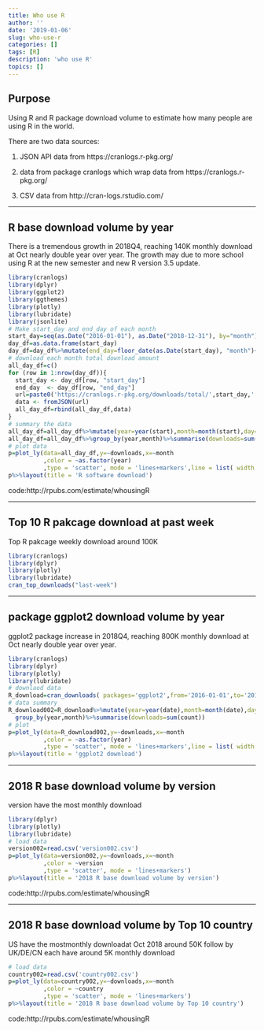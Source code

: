 ```yaml
---
title: Who use R
author: ''
date: '2019-01-06'
slug: who-use-r
categories: []
tags: [R]
description: 'who use R'
topics: []
---
```

## Purpose

Using R and R package download volume to estimate how many people are using R in the world.

There are two data sources:

1. JSON API data from https://cranlogs.r-pkg.org/ 

2. data from package cranlogs which wrap data from https://cranlogs.r-pkg.org/ 

3. CSV data from http://cran-logs.rstudio.com/

-------------------------------------------------------------------------------

## R base download volume by year
There is a tremendous growth in 2018Q4, reaching 140K monthly download at Oct nearly double year over year. 
The growth may due to more school using R at the new semester and new R version 3.5 update.

```r
library(cranlogs)
library(dplyr)
library(ggplot2)
library(ggthemes)
library(plotly)
library(lubridate)
library(jsonlite)
# Make start_day and end_day of each month 
start_day=seq(as.Date("2016-01-01"), as.Date("2018-12-31"), by="month") 
day_df=as.data.frame(start_day)
day_df=day_df%>%mutate(end_day=floor_date(as.Date(start_day), "month")+ months(1)-1)
# download each month total download amount
all_day_df=c()
for (row in 1:nrow(day_df)){
  start_day <- day_df[row, "start_day"]
  end_day  <- day_df[row, "end_day"]
  url=paste0('https://cranlogs.r-pkg.org/downloads/total/',start_day,':',end_day,'/R')
  data <- fromJSON(url)
  all_day_df=rbind(all_day_df,data)
} 
# summary the data
all_day_df=all_day_df%>%mutate(year=year(start),month=month(start),day=day(start))
all_day_df=all_day_df%>%group_by(year,month)%>%summarise(downloads=sum(downloads))
# plot data 
p=plot_ly(data=all_day_df,y=~downloads,x=~month
          ,color = ~as.factor(year)
          ,type = 'scatter', mode = 'lines+markers',line = list( width = 4))
p%>%layout(title = 'R software download')
```
code:http://rpubs.com/estimate/whousingR

-------------------------------------------------------------------------------

## Top 10 R pakcage download at past week
Top R pakcage weekly download around 100K

```r
library(cranlogs)
library(dplyr)
library(plotly)
library(lubridate)
cran_top_downloads("last-week")
```

-------------------------------------------------------------------------------

## package ggplot2 download volume by year

ggplot2 package increase in 2018Q4, reaching 800K monthly download at Oct nearly double year over year. 

```r
library(cranlogs)
library(dplyr)
library(plotly)
library(lubridate)
# downlaod data
R_download=cran_downloads( packages='ggplot2',from='2016-01-01',to='2018-12-31')
# data summary
R_download002=R_download%>%mutate(year=year(date),month=month(date),day=day(date))%>%
  group_by(year,month)%>%summarise(downloads=sum(count))
# plot
p=plot_ly(data=R_download002,y=~downloads,x=~month
          ,color = ~as.factor(year)
          ,type = 'scatter', mode = 'lines+markers',line = list( width = 4))
p%>%layout(title = 'ggplot2 download')
```

-------------------------------------------------------------------------------

## 2018 R base download volume by version

version  have the most  monthly download

```r
library(dplyr)
library(plotly)
library(lubridate)
# load data 
version002=read.csv('version002.csv')
p=plot_ly(data=version002,y=~downloads,x=~month    
          ,color = ~version
          ,type = 'scatter', mode = 'lines+markers')
p%>%layout(title = '2018 R base download volume by version')
```
code:http://rpubs.com/estimate/whousingR

-------------------------------------------------------------------------------

## 2018 R base download volume by Top 10 country

US have the mostmonthly downloadat Oct 2018 around 50K follow by UK/DE/CN each have around 5K monthly download
```r
# load data 
country002=read.csv('country002.csv')
p=plot_ly(data=country002,y=~downloads,x=~month    
          ,color = ~country
          ,type = 'scatter', mode = 'lines+markers')
p%>%layout(title = '2018 R base download volume by Top 10 country')
```
code:http://rpubs.com/estimate/whousingR

